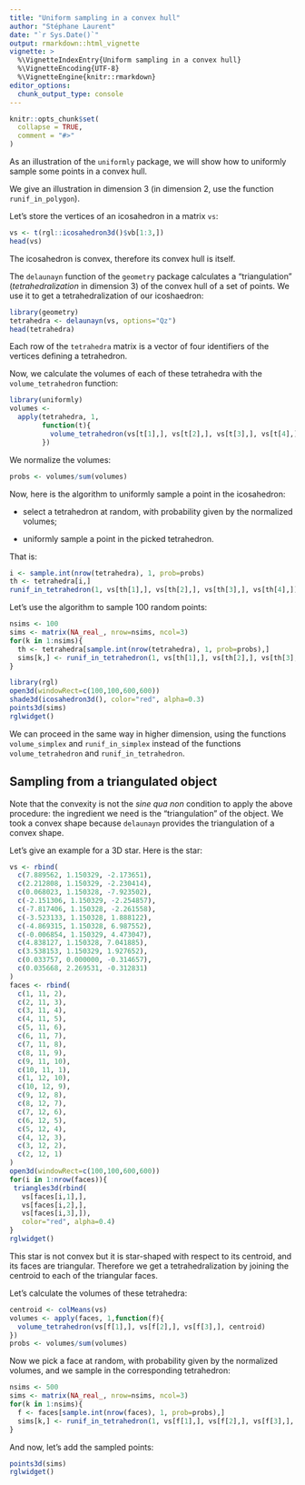 ```yaml
---
title: "Uniform sampling in a convex hull"
author: "Stéphane Laurent"
date: "`r Sys.Date()`"
output: rmarkdown::html_vignette
vignette: >
  %\VignetteIndexEntry{Uniform sampling in a convex hull}
  %\VignetteEncoding{UTF-8}
  %\VignetteEngine{knitr::rmarkdown}
editor_options: 
  chunk_output_type: console
---
```


```r
knitr::opts_chunk$set(
  collapse = TRUE,
  comment = "#>"
)
```

As an illustration of the `uniformly` package, we will show how to 
uniformly sample some points in a convex hull.

We give an illustration in dimension 3 (in dimension 2, use the function 
`runif_in_polygon`). 

Let's store the vertices of an icosahedron in a matrix `vs`:

```r
vs <- t(rgl::icosahedron3d()$vb[1:3,])
head(vs)
```

The icosahedron is convex, therefore its convex hull is itself. 

The `delaunayn` function of the `geometry` package calculates a "triangulation" 
(*tetrahedralization* in dimension 3) of the convex hull of a set of points. 
We use it to get a tetrahedralization of our icoshaedron:

```r
library(geometry)
tetrahedra <- delaunayn(vs, options="Qz")
head(tetrahedra)
```

Each row of the `tetrahedra` matrix is a vector of four identifiers of the 
vertices defining a tetrahedron.

Now, we calculate the volumes of each of these tetrahedra with the 
`volume_tetrahedron` function:

```r
library(uniformly)
volumes <- 
  apply(tetrahedra, 1, 
        function(t){
          volume_tetrahedron(vs[t[1],], vs[t[2],], vs[t[3],], vs[t[4],])
        })
```

We normalize the volumes:

```r
probs <- volumes/sum(volumes)
```

Now, here is the algorithm to uniformly sample a point in the icosahedron:

- select a tetrahedron at random, with probability given by the normalized volumes;

- uniformly sample a point in the picked tetrahedron.

That is:

```r
i <- sample.int(nrow(tetrahedra), 1, prob=probs)
th <- tetrahedra[i,]
runif_in_tetrahedron(1, vs[th[1],], vs[th[2],], vs[th[3],], vs[th[4],])
```

Let's use the algorithm to sample 100 random points:

```r
nsims <- 100
sims <- matrix(NA_real_, nrow=nsims, ncol=3)
for(k in 1:nsims){
  th <- tetrahedra[sample.int(nrow(tetrahedra), 1, prob=probs),]
  sims[k,] <- runif_in_tetrahedron(1, vs[th[1],], vs[th[2],], vs[th[3],], vs[th[4],])
}
```

```r
library(rgl)
open3d(windowRect=c(100,100,600,600))
shade3d(icosahedron3d(), color="red", alpha=0.3)
points3d(sims)
rglwidget()
```

We can proceed in the same way in higher dimension, using the functions 
`volume_simplex` and `runif_in_simplex` instead of the functions 
`volume_tetrahedron` and `runif_in_tetrahedron`.


## Sampling from a triangulated object

Note that the convexity is not the *sine qua non* condition to apply the 
above procedure: the ingredient we need is the "triangulation" of the object. 
We took a convex shape because `delaunayn` provides the triangulation of a 
convex shape. 

Let's give an example for a 3D star. Here is the star:

```r
vs <- rbind(
  c(7.889562, 1.150329, -2.173651),
  c(2.212808, 1.150329, -2.230414),
  c(0.068023, 1.150328, -7.923502),
  c(-2.151306, 1.150329, -2.254857),
  c(-7.817406, 1.150328, -2.261558),
  c(-3.523133, 1.150328, 1.888122),
  c(-4.869315, 1.150328, 6.987552),
  c(-0.006854, 1.150329, 4.473047),
  c(4.838127, 1.150328, 7.041885),
  c(3.538153, 1.150329, 1.927652),
  c(0.033757, 0.000000, -0.314657),
  c(0.035668, 2.269531, -0.312831)
)
faces <- rbind(
  c(1, 11, 2),
  c(2, 11, 3),
  c(3, 11, 4),
  c(4, 11, 5),
  c(5, 11, 6),
  c(6, 11, 7),
  c(7, 11, 8),
  c(8, 11, 9),
  c(9, 11, 10),
  c(10, 11, 1),
  c(1, 12, 10),
  c(10, 12, 9),
  c(9, 12, 8),
  c(8, 12, 7),
  c(7, 12, 6),
  c(6, 12, 5),
  c(5, 12, 4),
  c(4, 12, 3),
  c(3, 12, 2),
  c(2, 12, 1)
)
open3d(windowRect=c(100,100,600,600))
for(i in 1:nrow(faces)){
 triangles3d(rbind(
   vs[faces[i,1],], 
   vs[faces[i,2],], 
   vs[faces[i,3],]), 
   color="red", alpha=0.4)
}
rglwidget()
```

This star is not convex but it is star-shaped with respect to its centroid, 
and its faces are triangular. 
Therefore we get a tetrahedralization by joining the centroid to each of the 
triangular faces. 

Let's calculate the volumes of these tetrahedra:

```r
centroid <- colMeans(vs)
volumes <- apply(faces, 1,function(f){
  volume_tetrahedron(vs[f[1],], vs[f[2],], vs[f[3],], centroid)
})
probs <- volumes/sum(volumes)
```

Now we pick a face at random, with probability given by the normalized volumes, 
and we sample in the corresponding tetrahedron:

```r
nsims <- 500
sims <- matrix(NA_real_, nrow=nsims, ncol=3)
for(k in 1:nsims){
  f <- faces[sample.int(nrow(faces), 1, prob=probs),]
  sims[k,] <- runif_in_tetrahedron(1, vs[f[1],], vs[f[2],], vs[f[3],], centroid)
}
```

And now, let's add the sampled points:

```r
points3d(sims)
rglwidget()
```

